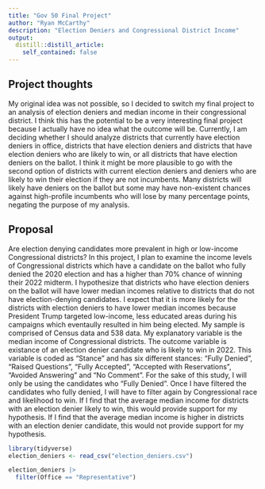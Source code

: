 ```yaml
---
title: "Gov 50 Final Project"
author: "Ryan McCarthy"
description: "Election Deniers and Congressional District Income"
output:
  distill::distill_article:
    self_contained: false
---
```




## Project thoughts

My original idea was not possible, so I decided to switch my final project to an analysis of election deniers and median income in their congressional district.  I think this has the potential to be a very interesting final project because I actually have no idea what the outcome will be.  Currently, I am deciding whether I should analyze districts that currently have election deniers in office, districts that have election deniers and districts that have election deniers who are likely to win, or all districts that have election deniers on the ballot.  I think it might be more plausible to go with the second option of districts with current election deniers and deniers who are likely to win their election if they are not incumbents.  Many districts will likely have deniers on the ballot but some may have non-existent chances against high-profile incumbents who will lose by many percentage points, negating the purpose of my analysis.  

## Proposal

Are election denying candidates more prevalent in high or low-income Congressional districts?  In this project, I plan to examine the income levels of Congressional districts which have a candidate on the ballot who fully denied the 2020 election and has a higher than 70% chance of winning their 2022 midterm.  I hypothesize that districts who have election deniers on the ballot will have lower median incomes relative to districts that do not have election-denying candidates.  I expect that it is more likely for the districts with election deniers to have lower median incomes because President Trump targeted low-income, less educated areas during his campaigns which eventaully resulted in him being elected.  My sample is comprised of Census data and 538 data.  My explanatory variable is the median income of Congressional districts.  The outcome variable is existance of an election denier candidate who is likely to win in 2022.  This variable is coded as "Stance" and has six different stances: "Fully Denied", "Raised Questions", "Fully Accepted", "Accepted with Reservations", "Avoided Answering" and "No Comment".  For the sake of this study, I will only be using the candidates who "Fully Denied".  Once I have filtered the candidates who fully denied, I will have to filter again by Congressional race and likelihood to win.  If I find that the average median income for districts with an election denier likely to win, this would provide support for my hypothesis.  If I find that the average median income is higher in districts with an election denier candidate, this would not provide support for my hypothesis.  

```r
library(tidyverse)
election_deniers <- read_csv("election_deniers.csv")

election_deniers |>
  filter(Office == "Representative")

```

